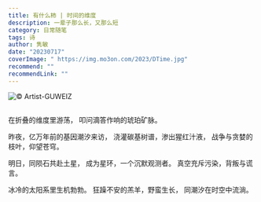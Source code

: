 ```yaml
---
title: 有什么柿 | 时间的维度
description: 一辈子那么长，又那么短
category: 日常随笔
tags: 诗
author: 隽敏
date: "20230717"
coverImage: " https://img.mo3on.com/2023/DTime.jpg"
recommend: ""
recommendLink: ""
---
```


![© Artist-GUWEIZ](https://img.mo3on.com/2023/DTime.jpg)
## 
在折叠的维度里游荡，
叩问滴答作响的琥珀矿脉。

昨夜，亿万年前的基因潮汐来访，
浇灌碳基树谱，渗出猩红汁液，
战争与贪婪的枝叶，仰望苍穹。

明日，同陨石共赴土星，
成为星环，一个沉默观测者。
真空充斥污染，背叛与谎言。

冰冷的太阳系里生机勃勃。
狂躁不安的羔羊，野蛮生长，
同潮汐在时空中流淌。
